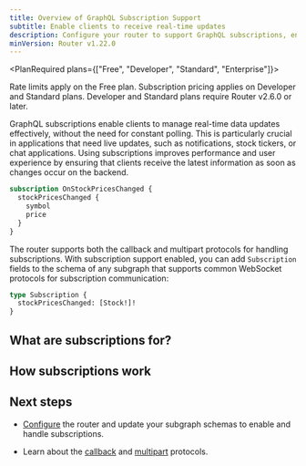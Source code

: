 ```yaml
---
title: Overview of GraphQL Subscription Support
subtitle: Enable clients to receive real-time updates
description: Configure your router to support GraphQL subscriptions, enabling clients to receive real-time updates via WebSocket or HTTP callbacks.
minVersion: Router v1.22.0
---
```


<PlanRequired plans={["Free", "Developer", "Standard", "Enterprise"]}>

Rate limits apply on the Free plan.
Subscription pricing applies on Developer and Standard plans.
Developer and Standard plans require Router v2.6.0 or later.

</PlanRequired>

GraphQL subscriptions enable clients to manage real-time data updates effectively, without the need for constant polling.  This is particularly crucial in applications that need live updates, such as notifications, stock tickers, or chat applications. Using subscriptions improves performance and user experience by ensuring that clients receive the latest information as soon as changes occur on the backend. 

```graphql title="Example GraphQL subscription" showLineNumbers=false 
subscription OnStockPricesChanged {
  stockPricesChanged {
    symbol
    price
  }
}
```

The router supports both the callback and multipart protocols for handling subscriptions. With subscription support enabled, you can add `Subscription` fields to the schema of any subgraph that supports common WebSocket protocols for subscription communication:

```graphql title="stocks.graphql" showLineNumbers=false
type Subscription {
  stockPricesChanged: [Stock!]!
}
```

## What are subscriptions for?

<WhatSubscriptionsAreFor />

## How subscriptions work

<HowSubscriptionsWork />

## Next steps

- [Configure](/graphos/routing/operations/subscriptions/configuration) the router and update your subgraph schemas to enable and handle subscriptions.

- Learn about the [callback](/graphos/routing/operations/subscriptions/callback-protocol) and [multipart](/graphos/routing/operations/subscriptions/multipart-protocol) protocols.
